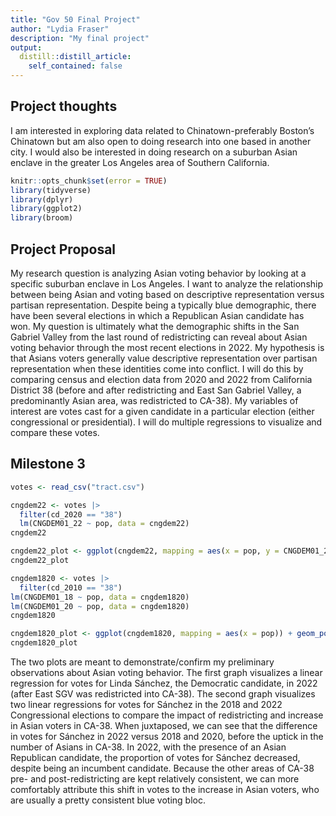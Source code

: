 ```yaml
---
title: "Gov 50 Final Project"
author: "Lydia Fraser"
description: "My final project"
output:
  distill::distill_article:
    self_contained: false
---
```




## Project thoughts

I am interested in exploring data related to Chinatown-preferably Boston's Chinatown but am also open to doing research into one based in another city. I would also be interested in doing research on a suburban Asian enclave in the greater Los Angeles area of Southern California.

```r
knitr::opts_chunk$set(error = TRUE)
library(tidyverse)
library(dplyr)
library(ggplot2)
library(broom)
```

## Project Proposal
My research question is analyzing Asian voting behavior by looking at a specific suburban enclave in Los Angeles. I want to analyze the relationship between being Asian and voting based on descriptive representation versus partisan representation. Despite being a typically blue demographic, there have been several elections in which a Republican Asian candidate has won. My question is ultimately what the demographic shifts in the San Gabriel Valley from the last round of redistricting can reveal about Asian voting behavior through the most recent elections in 2022. My hypothesis is that Asians voters generally value descriptive representation over partisan representation when these identities come into conflict. I will do this by comparing census and election data from 2020 and 2022 from California District 38 (before and after redistricting and East San Gabriel Valley, a predominantly Asian area, was redistricted to CA-38). My variables of interest are votes cast for a given candidate in a particular election (either congressional or presidential). I will do multiple regressions to visualize and compare these votes. 

## Milestone 3
```r
votes <- read_csv("tract.csv")

cngdem22 <- votes |>
  filter(cd_2020 == "38")
  lm(CNGDEM01_22 ~ pop, data = cngdem22)
cngdem22

cngdem22_plot <- ggplot(cngdem22, mapping = aes(x = pop, y = CNGDEM01_22)) + geom_point() + geom_smooth(method = "lm") + scale_y_continuous(limits = c(0, 2500)) + labs(x = "Population", y = "Number of Votes", title = "2022 Congressional Votes for Linda Sánchez Regression")
cngdem22_plot
```

```r
cngdem1820 <- votes |>
  filter(cd_2010 == "38")
lm(CNGDEM01_18 ~ pop, data = cngdem1820)
lm(CNGDEM01_20 ~ pop, data = cngdem1820)
cngdem1820

cngdem1820_plot <- ggplot(cngdem1820, mapping = aes(x = pop)) + geom_point(aes(y = CNGDEM01_18, color = "2018")) + geom_smooth(aes(y = CNGDEM01_18), method = "lm", color = "blue") + geom_point(aes(y = CNGDEM01_20, color = "2020")) + geom_smooth(aes(y = CNGDEM01_20), method = "lm", color = "red")  + labs(x = "Population", y = "Number of Votes", title = "2018 vs. 2020 Congressional Votes for Linda Sánchez Regression") + scale_color_manual(name = "CNG Election", values = c("2018" = "blue", "2020" = "red"), labels = c("2018", "2020"))
cngdem1820_plot
```


The two plots are meant to demonstrate/confirm my preliminary observations about Asian voting behavior. The first graph visualizes a linear regression for votes for Linda Sánchez, the Democratic candidate, in 2022 (after East SGV was redistricted into CA-38). The second graph visualizes two linear regressions for votes for Sánchez in the 2018 and 2022 Congressional elections to compare the impact of redistricting and increase in Asian voters in CA-38. When juxtaposed, we can see that the difference in votes for Sánchez in 2022 versus 2018 and 2020, before the uptick in the number of Asians in CA-38. In 2022, with the presence of an Asian Republican candidate, the proportion of votes for Sánchez decreased, despite being an incumbent candidate. Because the other areas of CA-38 pre- and post-redistricting are kept relatively consistent, we can more comfortably attribute this shift in votes to the increase in Asian voters, who are usually a pretty consistent blue voting bloc.
